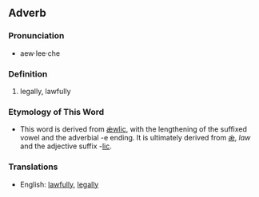 ==Adverb==

===Pronunciation===
*aew·lee·che

===Definition===
#legally, lawfully

===Etymology of This Word===
*This word is derived from [[ǽwlic]], with the lengthening of the suffixed vowel and the adverbial -e ending. It is ultimately derived from [[ǽ]], ''law'' and the adjective suffix -[[lic]].

===Translations===
*English: [[lawfully]], [[legally]]